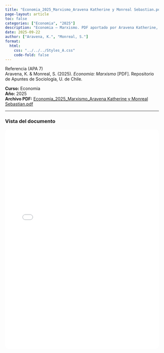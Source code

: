 ```yaml
---
title: "Economia_2025_Marxismo_Aravena Katherine y Monreal Sebastian.pdf"
page-layout: article
toc: false
categories: ["Economia", "2025"]
description: "Economia — Marxismo. PDF aportado por Aravena Katherine, Monreal Sebastian."
date: 2025-09-22
author: ["Aravena, K.", "Monreal, S."]
format:
  html:
    css: "../../../Styles_A.css"
    code-fold: false
---
```


::: {.page-surface}

~~~{=html}
<div class="box-apa">
  <div class="box-apa-head">
    <span class="box-apa-kicker">Referencia (APA 7)</span>
  </div>
  <div class="box-apa-body">
    Aravena, K. & Monreal, S. (2025). <em>Economia: Marxismo</em> [PDF]. Repositorio de Apuntes de Sociología, U. de Chile.
  </div>
</div>
~~~

**Curso:** Economia  
**Año:** 2025  
**Archivo PDF:** [Economia_2025_Marxismo_Aravena Katherine y Monreal Sebastian.pdf](/resources/apuntes_Listos/Economia_2025_Marxismo_Aravena Katherine y Monreal Sebastian.pdf)

---

### Vista del documento

<iframe src="/resources/apuntes_Listos/Economia_2025_Marxismo_Aravena Katherine y Monreal Sebastian.pdf" width="100%" height="720" style="border:1px solid var(--borde); border-radius:12px;"></iframe>

:::
